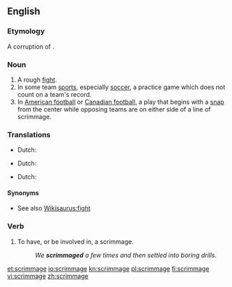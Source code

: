 ==English==

===Etymology===
A corruption of {{term|skirmish}}.

===Noun===
{{en-noun}}

# A rough [[fight]].
# In some team [[sports]], especially [[soccer]], a practice game which does not count on a team's record.
# In [[American football]] or [[Canadian football]], a play that begins with a [[snap]] from the center while opposing teams are on either side of a line of scrimmage.
===Translations===
{{trans-top|A rough fight.}}
* Dutch: {{t|nl|schermutseling}}
{{trans-bottom}}
{{trans-top|A practice game.}}
* Dutch: {{t|nl|oefenwedstrijd}}
{{trans-bottom}}
{{trans-top|A play that begins with a snap.}}
* Dutch: {{t|nl|de bal in de 'scrimmage'  plaatsen}}
{{trans-bottom}}
====Synonyms====
* See also [[Wikisaurus:fight]]

===Verb===
{{en-verb|scrimmag|ed}}

# To have, or be involved in, a scrimmage.
#:''We '''scrimmaged''' a few times and then settled into boring drills.''

[[et:scrimmage]]
[[io:scrimmage]]
[[kn:scrimmage]]
[[pl:scrimmage]]
[[fi:scrimmage]]
[[vi:scrimmage]]
[[zh:scrimmage]]